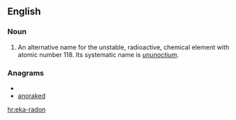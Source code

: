==English==

===Noun===
{{en-noun|sg=[[eka]]-[[radon]]|-}}

# {{element}} An alternative name for the unstable, radioactive, chemical element with atomic number 118. Its systematic name is ''[[ununoctium]]''.

===Anagrams===
* {{alphagram|aadeknor}}
* [[anoraked#English|anoraked]]

[[hr:eka-radon]]